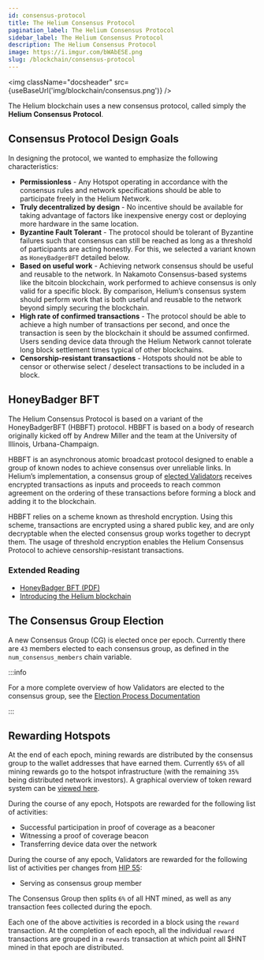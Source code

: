 ```yaml
---
id: consensus-protocol
title: The Helium Consensus Protocol
pagination_label: The Helium Consensus Protocol
sidebar_label: The Helium Consensus Protocol
description: The Helium Consensus Protocol
image: https://i.imgur.com/bWAbESE.png
slug: /blockchain/consensus-protocol
---
```



<img className="docsheader" src={useBaseUrl('img/blockchain/consensus.png')} />

The Helium blockchain uses a new consensus protocol, called simply the **Helium Consensus
Protocol**.

## Consensus Protocol Design Goals

In designing the protocol, we wanted to emphasize the following characteristics:

- **Permissionless** - Any Hotspot operating in accordance with the consensus rules and network
  specifications should be able to participate freely in the Helium Network.
- **Truly decentralized by design** - No incentive should be available for taking advantage of
  factors like inexpensive energy cost or deploying more hardware in the same location.
- **Byzantine Fault Tolerant** - The protocol should be tolerant of Byzantine failures such that
  consensus can still be reached as long as a threshold of participants are acting honestly. For
  this, we selected a variant known as `HoneyBadgerBFT` detailed below.
- **Based on useful work** - Achieving network consensus should be useful and reusable to the
  network. In Nakamoto Consensus-based systems like the bitcoin blockchain, work performed to
  achieve consensus is only valid for a specific block. By comparison, Helium’s consensus system
  should perform work that is both useful and reusable to the network beyond simply securing the
  blockchain.
- **High rate of confirmed transactions** - The protocol should be able to achieve a high number of
  transactions per second, and once the transaction is seen by the blockchain it should be assumed
  confirmed. Users sending device data through the Helium Network cannot tolerate long block
  settlement times typical of other blockchains.
- **Censorship-resistant transactions** - Hotspots should not be able to censor or otherwise select
  / deselect transactions to be included in a block.

## HoneyBadger BFT

The Helium Consensus Protocol is based on a variant of the HoneyBadgerBFT (HBBFT) protocol. HBBFT is
based on a body of research originally kicked off by Andrew Miller and the team at the University of
Illinois, Urbana-Champaign.

HBBFT is an asynchronous atomic broadcast protocol designed to enable a group of known nodes to
achieve consensus over unreliable links. In Helium’s implementation, a consensus group of
[elected Validators](https://explorer-beta.helium.com/validators) receives encrypted transactions as
inputs and proceeds to reach common agreement on the ordering of these transactions before forming a
block and adding it to the blockchain.

HBBFT relies on a scheme known as threshold encryption. Using this scheme, transactions are
encrypted using a shared public key, and are only decryptable when the elected consensus group works
together to decrypt them. The usage of threshold encryption enables the Helium Consensus Protocol to
achieve censorship-resistant transactions.

### Extended Reading

- [HoneyBadger BFT (PDF)](https://eprint.iacr.org/2016/199.pdf)
- [Introducing the Helium blockchain](https://blog.helium.com/introducing-the-helium-blockchain-dc2f8997083c)

## The Consensus Group Election

A new Consensus Group \(CG\) is elected once per epoch. Currently there are `43` members elected to
each consensus group, as defined in the `num_consensus_members` chain variable.

:::info

For a more complete overview of how Validators are elected to the consensus group, see the
[Election Process Documentation](/mine-hnt/validators/penalties/#the-election-process)

:::

## Rewarding Hotspots

At the end of each epoch, mining rewards are distributed by the consensus group to the wallet
addresses that have earned them. Currently `65%` of all mining rewards go to the hotspot
infrastructure \(with the remaining `35%` being distributed network investors\). A graphical
overview of token reward system can be [viewed here](https://www.helium.com/tokens).

During the course of any epoch, Hotspots are rewarded for the following list of activities:

- Successful participation in proof of coverage as a beaconer
- Witnessing a proof of coverage beacon
- Transferring device data over the network

During the course of any epoch, Validators are rewarded for the following list of activities per
changes from [HIP 55](https://github.com/helium/HIP/blob/main/0055-validator-challenges.md):

- Serving as consensus group member

The Consensus Group then splits `6%` of all HNT mined, as well as any transaction fees collected
during the epoch.

Each one of the above activities is recorded in a block using the `reward` transaction. At the
completion of each epoch, all the individual `reward` transactions are grouped in a `rewards`
transaction at which point all $HNT mined in that epoch are distributed.
